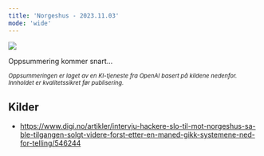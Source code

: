 ```yaml
---
title: 'Norgeshus - 2023.11.03'
mode: 'wide'
---
```


<Frame>
<img src="/images/norgeshus.png" noZoom/>
</Frame>

Oppsummering kommer snart...

<sup><i>Oppsummeringen er laget av en KI-tjeneste fra OpenAI basert på kildene nedenfor. Innholdet er kvalitetssikret før publisering.</i></sup>

## Kilder
- https://www.digi.no/artikler/intervju-hackere-slo-til-mot-norgeshus-sa-ble-tilgangen-solgt-videre-forst-etter-en-maned-gikk-systemene-ned-for-telling/546244
